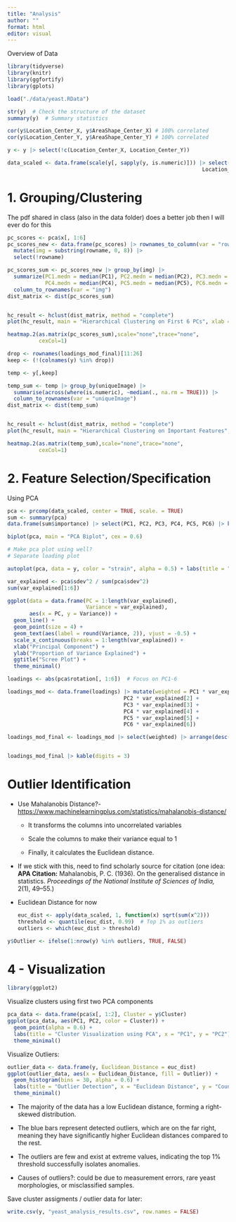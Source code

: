 ```yaml
---
title: "Analysis"
author: ""
format: html
editor: visual
---
```


Overview of Data

```r
library(tidyverse)
library(knitr) 
library(ggfortify)
library(gplots)

load("./data/yeast.RData")

str(y)  # Check the structure of the dataset
summary(y)  # Summary statistics

cor(y$Location_Center_X, y$AreaShape_Center_X) # 100% correlated
cor(y$Location_Center_Y, y$AreaShape_Center_Y) # 100% correlated

y <- y |> select(!c(Location_Center_X, Location_Center_Y))

data_scaled <- data.frame(scale(y[, sapply(y, is.numeric)])) |> select(!c(Location_Center_X,
                                                              Location_Center_Y))
```

# 1. Grouping/Clustering

The pdf shared in class (also in the data folder) does a better job then I will ever do for this

```r
pc_scores <- pca$x[, 1:6]
pc_scores_new <- data.frame(pc_scores) |> rownames_to_column(var = "rowname") |>
  mutate(img = substring(rowname, 0, 8)) |>
  select(!rowname)

pc_scores_sum <- pc_scores_new |> group_by(img) |>
  summarize(PC1.medn = median(PC1), PC2.medn = median(PC2), PC3.medn = median(PC3),
            PC4.medn = median(PC4), PC5.medn = median(PC5), PC6.medn = median(PC6)) |>
  column_to_rownames(var = "img")
dist_matrix <- dist(pc_scores_sum)


hc_result <- hclust(dist_matrix, method = "complete")
plot(hc_result, main = "Hierarchical Clustering on First 6 PCs", xlab = "", sub = "")

heatmap.2(as.matrix(pc_scores_sum),scale="none",trace="none",
          cexCol=1)

drop <- rownames(loadings_mod_final)[11:26]
keep <- (!(colnames(y) %in% drop))

temp <- y[,keep]

temp_sum <- temp |> group_by(uniqueImage) |>
  summarise(across(where(is.numeric), ~median(., na.rm = TRUE))) |>
  column_to_rownames(var = "uniqueImage")
dist_matrix <- dist(temp_sum)


hc_result <- hclust(dist_matrix, method = "complete")
plot(hc_result, main = "Hierarchical Clustering on Important Features", xlab = "", sub = "")

heatmap.2(as.matrix(temp_sum),scale="none",trace="none",
          cexCol=1)
```

# 2. Feature Selection/Specification

Using PCA

```r
pca <- prcomp(data_scaled, center = TRUE, scale. = TRUE)
sum <- summary(pca)
data.frame(sum$importance) |> select(PC1, PC2, PC3, PC4, PC5, PC6) |> kable()
```

```r
biplot(pca, main = "PCA Biplot", cex = 0.6)

# Make pca plot using well?
# Separate loading plot

autoplot(pca, data = y, color = "strain", alpha = 0.5) + labs(title = "PCA Plot", color = "Strain")
```

```r
var_explained <- pca$sdev^2 / sum(pca$sdev^2)
sum(var_explained[1:6])

ggplot(data = data.frame(PC = 1:length(var_explained), 
                         Variance = var_explained),
       aes(x = PC, y = Variance)) +
  geom_line() +
  geom_point(size = 4) +
  geom_text(aes(label = round(Variance, 2)), vjust = -0.5) +
  scale_x_continuous(breaks = 1:length(var_explained)) +
  xlab("Principal Component") +
  ylab("Proportion of Variance Explained") +
  ggtitle("Scree Plot") +
  theme_minimal()
```

```r
loadings <- abs(pca$rotation[, 1:6])  # Focus on PC1-6

loadings_mod <- data.frame(loadings) |> mutate(weighted = PC1 * var_explained[1] +
                                     PC2 * var_explained[2] +
                                     PC3 * var_explained[3] +
                                     PC4 * var_explained[4] +
                                     PC5 * var_explained[5] +
                                     PC6 * var_explained[6])

loadings_mod_final <- loadings_mod |> select(weighted) |> arrange(desc(weighted)) 


loadings_mod_final |> kable(digits = 3)
```

# Outlier Identification

-   Use Mahalanobis Distance?- <https://www.machinelearningplus.com/statistics/mahalanobis-distance/>

    -   It transforms the columns into uncorrelated variables

    -   Scale the columns to make their variance equal to 1

    -   Finally, it calculates the Euclidean distance.

-   If we stick with this, need to find scholarly source for citation (one idea: **APA Citation:** Mahalanobis, P. C. (1936). On the generalised distance in statistics. *Proceedings of the National Institute of Sciences of India,* 2(1), 49–55.)

-   Euclidean Distance for now

    ```r
    euc_dist <- apply(data_scaled, 1, function(x) sqrt(sum(x^2)))
    threshold <- quantile(euc_dist, 0.99)  # Top 1% as outliers
    outliers <- which(euc_dist > threshold)
    ```

```r
y$Outlier <- ifelse(1:nrow(y) %in% outliers, TRUE, FALSE)
```

# 4 - Visualization

```r
library(ggplot2)
```

Visualize clusters using first two PCA components

```r
pca_data <- data.frame(pca$x[, 1:2], Cluster = y$Cluster)
ggplot(pca_data, aes(PC1, PC2, color = Cluster)) +
  geom_point(alpha = 0.6) +
  labs(title = "Cluster Visualization using PCA", x = "PC1", y = "PC2") +
  theme_minimal()
```

Visualize Outliers:

```r
outlier_data <- data.frame(y, Euclidean_Distance = euc_dist)
ggplot(outlier_data, aes(x = Euclidean_Distance, fill = Outlier)) +
  geom_histogram(bins = 30, alpha = 0.6) +
  labs(title = "Outlier Detection", x = "Euclidean Distance", y = "Count") +
  theme_minimal()
```

-   The majority of the data has a low Euclidean distance, forming a right-skewed distribution.

-   The blue bars represent detected outliers, which are on the far right, meaning they have significantly higher Euclidean distances compared to the rest.

-   The outliers are few and exist at extreme values, indicating the top 1% threshold successfully isolates anomalies.

-   Causes of outliers?: could be due to measurement errors, rare yeast morphologies, or misclassified samples.

Save cluster assigments / outlier data for later:

```r
write.csv(y, "yeast_analysis_results.csv", row.names = FALSE)
```


